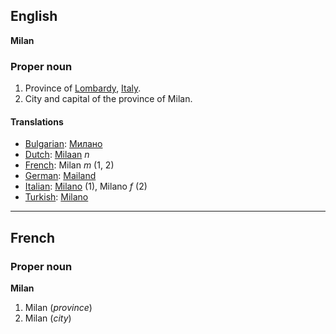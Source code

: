 ==English==
'''Milan'''

===Proper noun===

#Province of [[Lombardy]], [[Italy]].
#City and capital of the province of Milan.

====Translations====

*[[Bulgarian]]: [[Милано]]
*[[Dutch]]: [[Milaan]] ''n''
*[[French]]: Milan ''m'' (1, 2)
*[[German]]: [[Mailand]]
*[[Italian]]: [[Milano]] (1), Milano ''f'' (2)
*[[Turkish]]: [[Milano]]

----

==French==
===Proper noun===
'''Milan'''

#Milan (''province'')
#Milan (''city'')